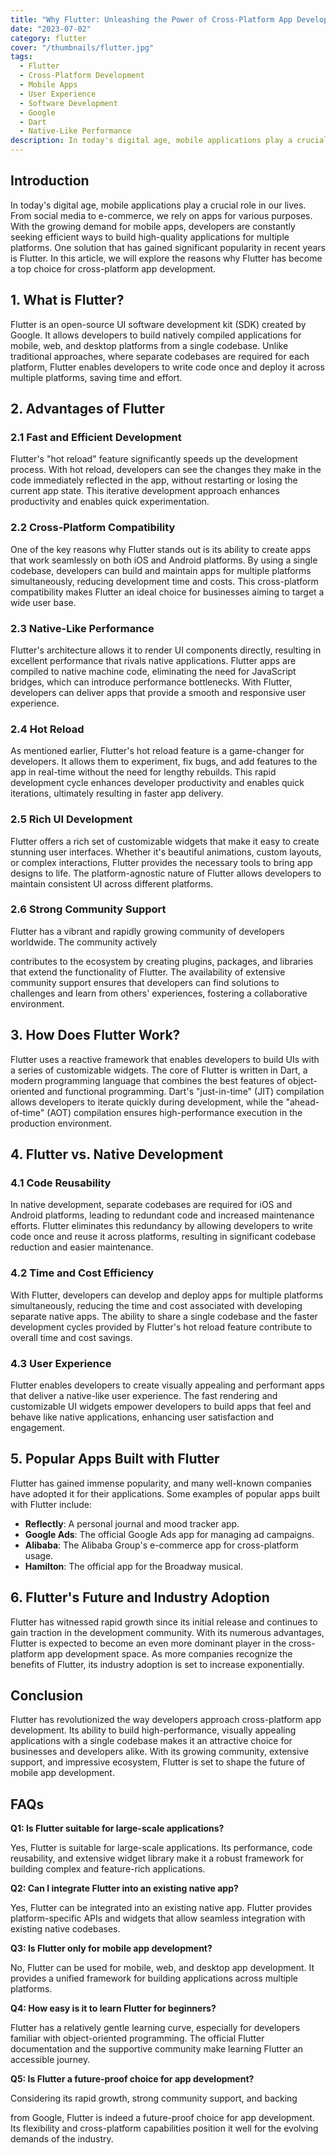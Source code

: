 ```yaml
---
title: "Why Flutter: Unleashing the Power of Cross-Platform App Development"
date: "2023-07-02"
category: flutter
cover: "/thumbnails/flutter.jpg"
tags:
  - Flutter
  - Cross-Platform Development
  - Mobile Apps
  - User Experience
  - Software Development
  - Google
  - Dart
  - Native-Like Performance
description: In today's digital age, mobile applications play a crucial role in our lives. From social media to e-commerce, we rely on apps for various purposes. With the growing demand for mobile apps
---
```


## Introduction

In today's digital age, mobile applications play a crucial role in our lives. From social media to e-commerce, we rely on apps for various purposes. With the growing demand for mobile apps, developers are constantly seeking efficient ways to build high-quality applications for multiple platforms. One solution that has gained significant popularity in recent years is Flutter. In this article, we will explore the reasons why Flutter has become a top choice for cross-platform app development.

## 1. What is Flutter?

Flutter is an open-source UI software development kit (SDK) created by Google. It allows developers to build natively compiled applications for mobile, web, and desktop platforms from a single codebase. Unlike traditional approaches, where separate codebases are required for each platform, Flutter enables developers to write code once and deploy it across multiple platforms, saving time and effort.

## 2. Advantages of Flutter

### 2.1 Fast and Efficient Development

Flutter's "hot reload" feature significantly speeds up the development process. With hot reload, developers can see the changes they make in the code immediately reflected in the app, without restarting or losing the current app state. This iterative development approach enhances productivity and enables quick experimentation.

### 2.2 Cross-Platform Compatibility

One of the key reasons why Flutter stands out is its ability to create apps that work seamlessly on both iOS and Android platforms. By using a single codebase, developers can build and maintain apps for multiple platforms simultaneously, reducing development time and costs. This cross-platform compatibility makes Flutter an ideal choice for businesses aiming to target a wide user base.

### 2.3 Native-Like Performance

Flutter's architecture allows it to render UI components directly, resulting in excellent performance that rivals native applications. Flutter apps are compiled to native machine code, eliminating the need for JavaScript bridges, which can introduce performance bottlenecks. With Flutter, developers can deliver apps that provide a smooth and responsive user experience.

### 2.4 Hot Reload

As mentioned earlier, Flutter's hot reload feature is a game-changer for developers. It allows them to experiment, fix bugs, and add features to the app in real-time without the need for lengthy rebuilds. This rapid development cycle enhances developer productivity and enables quick iterations, ultimately resulting in faster app delivery.

### 2.5 Rich UI Development

Flutter offers a rich set of customizable widgets that make it easy to create stunning user interfaces. Whether it's beautiful animations, custom layouts, or complex interactions, Flutter provides the necessary tools to bring app designs to life. The platform-agnostic nature of Flutter allows developers to maintain consistent UI across different platforms.

### 2.6 Strong Community Support

Flutter has a vibrant and rapidly growing community of developers worldwide. The community actively

contributes to the ecosystem by creating plugins, packages, and libraries that extend the functionality of Flutter. The availability of extensive community support ensures that developers can find solutions to challenges and learn from others' experiences, fostering a collaborative environment.

## 3. How Does Flutter Work?

Flutter uses a reactive framework that enables developers to build UIs with a series of customizable widgets. The core of Flutter is written in Dart, a modern programming language that combines the best features of object-oriented and functional programming. Dart's "just-in-time" (JIT) compilation allows developers to iterate quickly during development, while the "ahead-of-time" (AOT) compilation ensures high-performance execution in the production environment.

## 4. Flutter vs. Native Development

### 4.1 Code Reusability

In native development, separate codebases are required for iOS and Android platforms, leading to redundant code and increased maintenance efforts. Flutter eliminates this redundancy by allowing developers to write code once and reuse it across platforms, resulting in significant codebase reduction and easier maintenance.

### 4.2 Time and Cost Efficiency

With Flutter, developers can develop and deploy apps for multiple platforms simultaneously, reducing the time and cost associated with developing separate native apps. The ability to share a single codebase and the faster development cycles provided by Flutter's hot reload feature contribute to overall time and cost savings.

### 4.3 User Experience

Flutter enables developers to create visually appealing and performant apps that deliver a native-like user experience. The fast rendering and customizable UI widgets empower developers to build apps that feel and behave like native applications, enhancing user satisfaction and engagement.

## 5. Popular Apps Built with Flutter

Flutter has gained immense popularity, and many well-known companies have adopted it for their applications. Some examples of popular apps built with Flutter include:

- **Reflectly**: A personal journal and mood tracker app.
- **Google Ads**: The official Google Ads app for managing ad campaigns.
- **Alibaba**: The Alibaba Group's e-commerce app for cross-platform usage.
- **Hamilton**: The official app for the Broadway musical.

## 6. Flutter's Future and Industry Adoption

Flutter has witnessed rapid growth since its initial release and continues to gain traction in the development community. With its numerous advantages, Flutter is expected to become an even more dominant player in the cross-platform app development space. As more companies recognize the benefits of Flutter, its industry adoption is set to increase exponentially.

## Conclusion

Flutter has revolutionized the way developers approach cross-platform app development. Its ability to build high-performance, visually appealing applications with a single codebase makes it an attractive choice for businesses and developers alike. With its growing community, extensive support, and impressive ecosystem, Flutter is set to shape the future of mobile app development.

## FAQs

**Q1: Is Flutter suitable for large-scale applications?**

Yes, Flutter is suitable for large-scale applications. Its performance, code reusability, and extensive widget library make it a robust framework for building complex and feature-rich applications.

**Q2: Can I integrate Flutter into an existing native app?**

Yes, Flutter can be integrated into an existing native app. Flutter provides platform-specific APIs and widgets that allow seamless integration with existing native codebases.

**Q3: Is Flutter only for mobile app development?**

No, Flutter can be used for mobile, web, and desktop app development. It provides a unified framework for building applications across multiple platforms.

**Q4: How easy is it to learn Flutter for beginners?**

Flutter has a relatively gentle learning curve, especially for developers familiar with object-oriented programming. The official Flutter documentation and the supportive community make learning Flutter an accessible journey.

**Q5: Is Flutter a future-proof choice for app development?**

Considering its rapid growth, strong community support, and backing

from Google, Flutter is indeed a future-proof choice for app development. Its flexibility and cross-platform capabilities position it well for the evolving demands of the industry.
